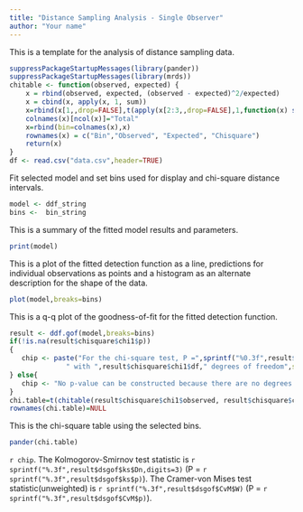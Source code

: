 ---
title: "Distance Sampling Analysis - Single Observer"
author: "Your name"
---

This is a template for the analysis of distance sampling data.

```{r, echo=FALSE}
suppressPackageStartupMessages(library(pander))
suppressPackageStartupMessages(library(mrds))
chitable <- function(observed, expected) {
	x = rbind(observed, expected, (observed - expected)^2/expected)
	x = cbind(x, apply(x, 1, sum))
    x=rbind(x[1,,drop=FALSE],t(apply(x[2:3,,drop=FALSE],1,function(x) sprintf("%0.3f",x))))
	colnames(x)[ncol(x)]="Total"
	x=rbind(bin=colnames(x),x)
	rownames(x) = c("Bin","Observed", "Expected", "Chisquare")
	return(x)
}
df <- read.csv("data.csv",header=TRUE)
```

Fit selected model and set bins used for display and chi-square distance intervals.
```{r}
model <- ddf_string
bins <-  bin_string
```

This is a summary of the fitted model results and parameters.

```{r, echo=FALSE}
print(model)
```

This is a plot of the fitted detection function as a line, predictions for individual observations as points and a histogram as an alternate description for the shape of the data.

```{r, echo=FALSE}
plot(model,breaks=bins)
```



This is a q-q plot of the goodness-of-fit for the fitted detection function.     
```{r, echo=FALSE}
result <- ddf.gof(model,breaks=bins)
if(!is.na(result$chisquare$chi1$p))
{
   chip <- paste("For the chi-square test, P =",sprintf("%0.3f",result$chisquare$chi1$p),
              " with ",result$chisquare$chi1$df," degrees of freedom",sep="")
} else{
   chip <- "No p-value can be constructed because there are no degrees of freedom for the test"
}
chi.table=t(chitable(result$chisquare$chi1$observed, result$chisquare$chi1$expected))
rownames(chi.table)=NULL
```

This is the chi-square table using the selected bins.
```{r, results='asis',echo=FALSE}
pander(chi.table)
```

`r chip `. The Kolmogorov-Smirnov test statistic is `r sprintf("%.3f",result$dsgof$ks$Dn,digits=3)` (P = `r sprintf("%.3f",result$dsgof$ks$p)`). The Cramer-von Mises test statistic(unweighted) is `r sprintf("%.3f",result$dsgof$CvM$W) ` (P = `r sprintf("%.3f",result$dsgof$CvM$p)`).


